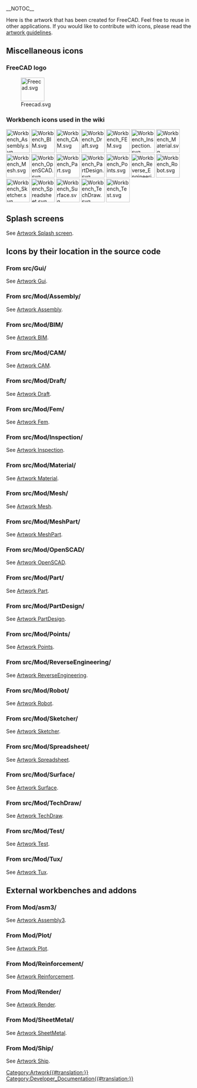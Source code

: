 __NOTOC__
<languages/>

Here is the artwork that has been created for FreeCAD. Feel free to reuse in other applications. If you would like to contribute with icons, please read the [[Artwork_Guidelines|artwork guidelines]].

==Miscellaneous icons==

===FreeCAD logo===

[[Image:Freecad.svg|64px]]

===Workbench icons used in the wiki===

[[Image:Workbench_Assembly.svg|64px]]
[[Image:Workbench_BIM.svg|64px]]
[[Image:Workbench_CAM.svg|64px]]
[[Image:Workbench_Draft.svg|64px]]
[[Image:Workbench_FEM.svg|64px]]
[[Image:Workbench_Inspection.svg|64px]]
[[Image:Workbench_Material.svg|64px]]
[[Image:Workbench_Mesh.svg|64px]]
[[Image:Workbench_OpenSCAD.svg|64px]]
[[Image:Workbench_Part.svg|64px]]
[[Image:Workbench_PartDesign.svg|64px]]
[[Image:Workbench_Points.svg|64px]]
[[Image:Workbench_Reverse_Engineering.svg|64px]]
[[Image:Workbench_Robot.svg|64px]]
[[Image:Workbench_Sketcher.svg|64px]]
[[Image:Workbench_Spreadsheet.svg|64px]]
[[Image:Workbench_Surface.svg|64px]]
[[Image:Workbench_TechDraw.svg|64px]]
[[Image:Workbench_Test.svg|64px]]

==Splash screens==

See [[Artwork_Splash_screen|Artwork Splash screen]].

==Icons by their location in the source code==

===From src/Gui/===

See [[Artwork_Gui|Artwork Gui]].

===From src/Mod/Assembly/===

See [[Artwork_Assembly|Artwork Assembly]].

===From src/Mod/BIM/===

See [[Artwork_BIM|Artwork BIM]].

===From src/Mod/CAM/===

See [[Artwork_CAM|Artwork CAM]].

===From src/Mod/Draft/===

See [[Artwork_Draft|Artwork Draft]].

===From src/Mod/Fem/===

See [[Artwork_Fem|Artwork Fem]].

===From src/Mod/Inspection/===

See [[Artwork_Inspection|Artwork Inspection]].

===From src/Mod/Material/===

See [[Artwork_Material|Artwork Material]].

===From src/Mod/Mesh/===

See [[Artwork_Mesh|Artwork Mesh]].

===From src/Mod/MeshPart/===

See [[Artwork_MeshPart|Artwork MeshPart]].

===From src/Mod/OpenSCAD/===

See [[Artwork_OpenSCAD|Artwork OpenSCAD]].

===From src/Mod/Part/===

See [[Artwork Part|Artwork Part]].

===From src/Mod/PartDesign/===

See [[Artwork PartDesign|Artwork PartDesign]].

===From src/Mod/Points/===

See [[Artwork_Points|Artwork Points]].

===From src/Mod/ReverseEngineering/===

See [[Artwork_ReverseEngineering|Artwork ReverseEngineering]].

===From src/Mod/Robot/===

See [[Artwork_Robot|Artwork Robot]].

===From src/Mod/Sketcher/===

See [[Artwork_Sketcher|Artwork Sketcher]].

===From src/Mod/Spreadsheet/===

See [[Artwork_Spreadsheet|Artwork Spreadsheet]].

===From src/Mod/Surface/===

See [[Artwork_Surface|Artwork Surface]].

===From src/Mod/TechDraw/===

See [[Artwork_TechDraw|Artwork TechDraw]].

===From src/Mod/Test/===

See [[Artwork_Test|Artwork Test]].

===From src/Mod/Tux/===

See [[Artwork_Tux|Artwork Tux]].

==External workbenches and addons==

===From Mod/asm3/===

See [[Artwork_Assembly3|Artwork Assembly3]].

===From Mod/Plot/===

See [[Artwork_Plot|Artwork Plot]].

===From Mod/Reinforcement/===

See [[Artwork_Reinforcement|Artwork Reinforcement]].

===From Mod/Render/=== 

See [[Artwork_Render|Artwork Render]].

===From Mod/SheetMetal/===

See [[Artwork_SheetMetal|Artwork SheetMetal]].

===From Mod/Ship/===

See [[Artwork_Ship|Artwork Ship]].


[[Category:Artwork{{#translation:}}]]
[[Category:Developer_Documentation{{#translation:}}]]